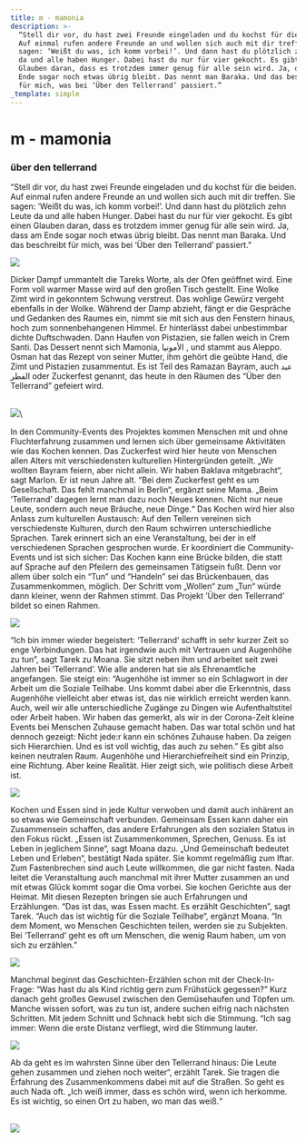 ```yaml
---
title: m - mamonia
description: >-
  “Stell dir vor, du hast zwei Freunde eingeladen und du kochst für die beiden.
  Auf einmal rufen andere Freunde an und wollen sich auch mit dir treffen. Sie
  sagen: ‘Weißt du was, ich komm vorbei!’. Und dann hast du plötzlich zehn Leute
  da und alle haben Hunger. Dabei hast du nur für vier gekocht. Es gibt einen
  Glauben daran, dass es trotzdem immer genug für alle sein wird. Ja, dass am
  Ende sogar noch etwas übrig bleibt. Das nennt man Baraka. Und das beschreibt
  für mich, was bei ‘Über den Tellerrand’ passiert.”
_template: simple
---
```


# m - mamonia

### über den tellerrand

“Stell dir vor, du hast zwei Freunde eingeladen und du kochst für die beiden. Auf einmal rufen andere Freunde an und wollen sich auch mit dir treffen. Sie sagen: ‘Weißt du was, ich komm vorbei!’. Und dann hast du plötzlich zehn Leute da und alle haben Hunger. Dabei hast du nur für vier gekocht. Es gibt einen Glauben daran, dass es trotzdem immer genug für alle sein wird. Ja, dass am Ende sogar noch etwas übrig bleibt. Das nennt man Baraka. Und das beschreibt für mich, was bei ‘Über den Tellerrand’ passiert.”

![](/media/2023/m01.jpg)

Dicker Dampf ummantelt die Tareks Worte, als der Ofen geöffnet wird. Eine Form voll warmer Masse wird auf den großen Tisch gestellt. Eine Wolke Zimt wird in gekonntem Schwung verstreut. Das wohlige Gewürz vergeht ebenfalls in der Wolke. Während der Damp abzieht, fängt er die Gespräche und Gedanken des Raumes ein, nimmt sie mit sich aus den Fenstern hinaus, hoch zum sonnenbehangenen Himmel. Er hinterlässt dabei unbestimmbar dichte Duftschwaden. Dann Haufen von Pistazien, sie fallen weich in Crem Santi. Das Dessert nennt sich Mamonia, الأمونيا , und stammt aus Aleppo. Osman hat das Rezept von seiner Mutter, ihm gehört die geübte Hand, die Zimt und Pistazien zusammentut. Es ist Teil des Ramazan Bayram, auch عيد الفطر oder Zuckerfest genannt, das heute in den Räumen des “Über den Tellerrand” gefeiert wird.

\
![](/media/m2.jpg)\\

In den Community-Events des Projektes kommen Menschen mit und ohne Fluchterfahrung zusammen und lernen sich über gemeinsame Aktivitäten wie das Kochen kennen. Das Zuckerfest wird hier heute von Menschen allen Alters mit verschiedensten kulturellen Hintergründen geteilt. „Wir wollten Bayram feiern, aber nicht allein. Wir haben Baklava mitgebracht“, sagt Marlon. Er ist neun Jahre alt. “Bei dem Zuckerfest geht es um Gesellschaft. Das fehlt manchmal in Berlin“, ergänzt seine Mama. „Beim ‘Tellerrand’ dagegen lernt man dazu noch Neues kennen. Nicht nur neue Leute, sondern auch neue Bräuche, neue Dinge.“ Das Kochen wird hier also Anlass zum kulturellen Austausch: Auf den Tellern vereinen sich verschiedenste Kulturen, durch den Raum schwirren unterschiedliche Sprachen. Tarek erinnert sich an eine Veranstaltung, bei der in elf verschiedenen Sprachen gesprochen wurde. Er koordiniert die Community-Events und ist sich sicher: Das Kochen kann eine Brücke bilden, die statt auf Sprache auf den Pfeilern des gemeinsamen Tätigsein fußt. Denn vor allem über solch ein “Tun” und “Handeln” sei das Brückenbauen, das Zusammenkommen, möglich. Der Schritt vom „Wollen“ zum „Tun“ würde dann kleiner, wenn der Rahmen stimmt. Das Projekt ’Über den Tellerrand’ bildet so einen Rahmen.

![](/media/m03.jpg)

“Ich bin immer wieder begeistert: ‘Tellerrand’ schafft in sehr kurzer Zeit so enge Verbindungen. Das hat irgendwie auch mit Vertrauen und Augenhöhe zu tun”, sagt Tarek zu Moana. Sie sitzt neben ihm und arbeitet seit zwei Jahren bei ‘Tellerrand’. Wie alle anderen hat sie als Ehrenamtliche angefangen. Sie steigt ein: “Augenhöhe ist immer so ein Schlagwort in der Arbeit um die Soziale Teilhabe. Uns kommt dabei aber die Erkenntnis, dass Augenhöhe vielleicht aber etwas ist, das nie wirklich erreicht werden kann. Auch, weil wir alle unterschiedliche Zugänge zu Dingen wie Aufenthaltstitel oder Arbeit haben. Wir haben das gemerkt, als wir in der Corona-Zeit kleine Events bei Menschen Zuhause gemacht haben. Das war total schön und hat dennoch gezeigt: Nicht jede\:r kann ein schönes Zuhause haben. Da zeigen sich Hierarchien. Und es ist voll wichtig, das auch zu sehen.” Es gibt also keinen neutralen Raum. Augenhöhe und Hierarchiefreiheit sind ein Prinzip, eine Richtung. Aber keine Realität. Hier zeigt sich, wie politisch diese Arbeit ist.

![](/media/m4.jpg)

Kochen und Essen sind in jede Kultur verwoben und damit auch inhärent an so etwas wie Gemeinschaft verbunden. Gemeinsam Essen kann daher ein Zusammensein schaffen, das andere Erfahrungen als den sozialen Status in den Fokus rückt. „Essen ist Zusammenkommen, Sprechen, Genuss. Es ist Leben in jeglichem Sinne“, sagt Moana dazu. „Und Gemeinschaft bedeutet Leben und Erleben“, bestätigt Nada später. Sie kommt regelmäßig zum Iftar. Zum Fastenbrechen sind auch Leute willkommen, die gar nicht fasten. Nada leitet die Veranstaltung auch manchmal mit ihrer Mutter zusammen an und mit etwas Glück kommt sogar die Oma vorbei. Sie kochen Gerichte aus der Heimat. Mit diesen Rezepten bringen sie auch Erfahrungen und Erzählungen. “Das ist das, was Essen macht. Es erzählt Geschichten”, sagt Tarek. “Auch das ist wichtig für die Soziale Teilhabe“, ergänzt Moana. “In dem Moment, wo Menschen Geschichten teilen, werden sie zu Subjekten. Bei ‘Tellerrand’ geht es oft um Menschen, die wenig Raum haben, um von sich zu erzählen.”

![](/media/m05.jpg)

Manchmal beginnt das Geschichten-Erzählen schon mit der Check-In-Frage: “Was hast du als Kind richtig gern zum Frühstück gegessen?” Kurz danach geht großes Gewusel zwischen den Gemüsehaufen und Töpfen um. Manche wissen sofort, was zu tun ist, andere suchen eifrig nach nächsten Schritten. Mit jedem Schnitt und Schnack hebt sich die Stimmung. “Ich sag immer: Wenn die erste Distanz verfliegt, wird die Stimmung lauter. 

![](/media/m06.jpg)

Ab da geht es im wahrsten Sinne über den Tellerrand hinaus: Die Leute gehen zusammen und ziehen noch weiter“, erzählt Tarek. Sie tragen die Erfahrung des Zusammenkommens dabei mit auf die Straßen. So geht es auch Nada oft. „Ich weiß immer, dass es schön wird, wenn ich herkomme. Es ist wichtig, so einen Ort zu haben, wo man das weiß.“

\
![](/media/m07.jpg)
